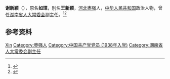 '''谢新颖'''（{{bd|1923年|3月|2016年|8月29日}}），原名'''如璋'''，别名'''王新颖'''，[[河北|河北]][[枣强|枣强]]人，[[中华人民共和国|中华人民共和国]]政治人物，曾任[[湖南省人大常委会|湖南省人大常委会]]副主任。<ref>{{Cite book|title=湖南大辞典|author=禹舜主编; 朱益民, 姚洪波, 易延绶等副主编|publisher=新华出版社|year=1995|isbn=|location=北京|pages=}}</ref><ref>{{Cite book|title=湖南百科全书|author=禹舜主编; 洪期钧副主编|publisher=岳麓书社|year=1999|isbn=|location=长沙|pages=}}</ref>

== 参考资料 ==
{{reflist}}

{{中国人物小作品}}

{{Authority control}}
{{DEFAULTSORT:Xie谢}}
[[Category:谢姓|Xin]]
[[Category:枣强人|Category:枣强人]]
[[Category:中国共产党党员_(1938年入党)|Category:中国共产党党员 (1938年入党)]]
[[Category:湖南省人大常委会副主任|Category:湖南省人大常委会副主任]]